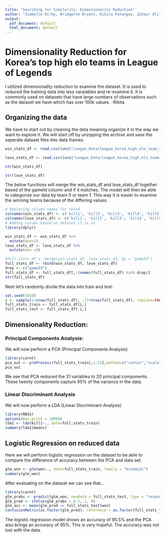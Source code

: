```yaml
---
title: "Searching for Similarity: Dimensionality Reduction"
author: "Isabelle Kirby, Bridgette Bryant, Rikita Patangay, Zuhayr Ali"
output: 
  pdf_document: default
  html_document: default
---
```


# **Dimensionality Reduction for Korea's top high elo teams in League of Legends**

I utilized dimensionality reduction to examine the dataset. It is used to reduced the training data into less varaiables and re-examine it. It is commonly used on datasets that have large numbers of observations such as the dataset we have which has over 100k values. -Rikita


## Organizing the data
We have to start out by cleaning the data meaning organize it in the way we want to explore it. We will start off by unzipping the archive and save the seperate dataset files into data frames.
```r
win_stats_df <- read.csv((unz("League_Data/league_korea_high_elo_team_stats.zip", "win_team_stats.csv")))

lose_stats_df <- read.csv((unz("League_Data/league_korea_high_elo_team_stats.zip", "lose_team_stats.csv")))

str(win_stats_df)

str(lose_stats_df)

```

The below functions will merge the win_stats_df and lose_stats_df together based of the gameId column and if it matches. The model will then be able to categorize our data by team 0 or team 1. This way it is easier to examine the winning teams because of the differing values.

```r
# Replacing column names for rbind
colnames(win_stats_df) <- c('kill1', 'kill2', 'kill3', 'kill4', 'kill5', 'death1', 'death2', 'death3', 'death4', 'death5', 'totalDamageDealtToChampions1', 'totalDamageDealtToChampions2', 'totalDamageDealtToChampions3', 'totalDamageDealtToChampions4', 'totalDamageDealtToChampions5', 'goldEarned1', 'goldEarned2', 'goldEarned3', 'goldEarned4', 'goldEarned5', 'visionScore1', 'visionScore2', 'visionScore3', 'visionScore4', 'visionScore5', 'totalTimeCrowdControlDealt1', 'totalTimeCrowdControlDealt2', 'totalTimeCrowdControlDealt3', 'totalTimeCrowdControlDealt4', 'totalTimeCrowdControlDealt5', 'gameId')
colnames(lose_stats_df) <- c('kill1', 'kill2', 'kill3', 'kill4', 'kill5', 'death1', 'death2', 'death3', 'death4', 'death5', 'totalDamageDealtToChampions1', 'totalDamageDealtToChampions2', 'totalDamageDealtToChampions3', 'totalDamageDealtToChampions4', 'totalDamageDealtToChampions5', 'goldEarned1', 'goldEarned2', 'goldEarned3', 'goldEarned4', 'goldEarned5', 'visionScore1', 'visionScore2', 'visionScore3', 'visionScore4', 'visionScore5', 'totalTimeCrowdControlDealt1', 'totalTimeCrowdControlDealt2', 'totalTimeCrowdControlDealt3', 'totalTimeCrowdControlDealt4', 'totalTimeCrowdControlDealt5', 'gameId')
# Adding column based on dataset it is in
library(dplyr)

win_stats_df <- win_stats_df %>%
  mutate(won=1)
lose_stats_df <- lose_stats_df %>%
  mutate(won =0)

#full_stats_df <- merge(win_stats_df, lose_stats_df, by = "gameId")
full_stats_df <- rbind(win_stats_df, lose_stats_df)
drop <- c("gameId")
full_stats_df <- full_stats_df[,!(names(full_stats_df) %in% drop)]
str(full_stats_df)
```

Next let's randomly divide the data into train and test:

```r
set.seed(1010)
i <- sample(1:nrow(full_stats_df), .75*nrow(full_stats_df), replace=FALSE)
full_stats_train <- full_stats_df[i,]
full_stats_test <- full_stats_df[-i,]
```

## Dimensionality Reduction:

### Principal Components Analysis:
We will now perform a PCA (Principal Components Analysis)


```r
library(caret)
pca_out <- preProcess(full_stats_train[,1:31],method=c("center","scale","pca"))
pca_out
```

We see that PCA reduced the 31 variables to 20 principal components. These twenty components
capture 95% of the variance in the data.

### Linear Discriminant Analysis
We will now perform a LDA (Linear Discriminant Analysis)


```r
library(MASS)
options(max.print = 10000)  
lda1 <- lda(kill1~., data=full_stats_train)
summary(lda1$means)
```

## Logistic Regression on reduced data

Here we will perform logistic regression on the dataset to be able to compare the difference of accuracy between the PCA and data set.

```r
glm_won <- glm(won~., data=full_stats_train, family = "binomial")
summary(glm_won)
```

After evaluating on the dataset we can see that...

```r
library(caret)
glm_probs <- predict(glm_won, newdata = full_stats_test, type = "response")
glm_pred <- ifelse(glm_probs > 0.5, 1, 0)
glm_acc <- mean(glm_pred == full_stats_test$won)
confusionMatrix(as.factor(glm_pred), reference = as.factor(full_stats_test$won))
```


The logistic regression model shows an accuracy of 95.5% and the PCA also brings an accuracy of 95%. This is very hopeful. The accuracy was not lost with the data.
